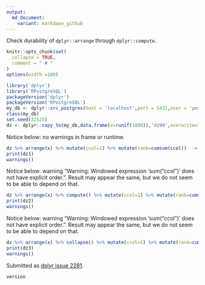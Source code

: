 ```yaml
---
output:
  md_document:
    variant: markdown_github
---
```


Check durability of `dplyr::arrange` through `dplyr::compute`.

<!-- Generated from .Rmd. Please edit that file -->

```r
knitr::opts_chunk$set(
  collapse = TRUE,
  comment = " # "
)
options(width =100)
```


```r
library('dplyr')
library('RPostgreSQL')
packageVersion('dplyr')
packageVersion('RPostgreSQL')
my_db <- dplyr::src_postgres(host = 'localhost',port = 5432,user = 'postgres',password = 'pg')
class(my_db)
set.seed(32525)
dz <- dplyr::copy_to(my_db,data.frame(x=runif(1000)),'dz99',overwrite=TRUE)
```

Notice below: no warnings in frame or runtime.

```r
dz %>% arrange(x) %>% mutate(ccol=1) %>% mutate(rank=cumsum(ccol))  -> dz1
print(dz1)
warnings()
```

Notice below: warning "Warning: Windowed expression 'sum("ccol")' does not have explicit order.".  Result may appear the same, but we do not seem to be able to depend on that.

```r
dz %>% arrange(x) %>% compute() %>% mutate(ccol=1) %>% mutate(rank=cumsum(ccol))  -> dz2
print(dz2)
warnings()
```

Notice below: warning "Warning: Windowed expression 'sum("ccol")' does not have explicit order.".  Result may appear the same, but we do not seem to be able to depend on that.

```r
dz %>% arrange(x) %>% collapse() %>% mutate(ccol=1) %>% mutate(rank=cumsum(ccol))  -> dz3
print(dz3)
warnings()
```

Submitted as [dplyr issue 2281](https://github.com/hadley/dplyr/issues/2281).


```r
version
```